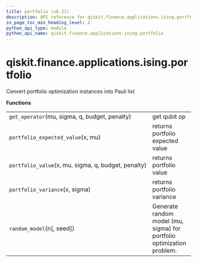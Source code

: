 ```yaml
---
title: portfolio (v0.31)
description: API reference for qiskit.finance.applications.ising.portfolio in qiskit v0.31
in_page_toc_min_heading_level: 2
python_api_type: module
python_api_name: qiskit.finance.applications.ising.portfolio
---
```


<span id="module-qiskit.finance.applications.ising.portfolio" />

<span id="qiskit-finance-applications-ising-portfolio" />

# qiskit.finance.applications.ising.portfolio

Convert portfolio optimization instances into Pauli list

**Functions**

|                                                     |                                                                       |
| --------------------------------------------------- | --------------------------------------------------------------------- |
| `get_operator`(mu, sigma, q, budget, penalty)       | get qubit op                                                          |
| `portfolio_expected_value`(x, mu)                   | returns portfolio expected value                                      |
| `portfolio_value`(x, mu, sigma, q, budget, penalty) | returns portfolio value                                               |
| `portfolio_variance`(x, sigma)                      | returns portfolio variance                                            |
| `random_model`(n\[, seed])                          | Generate random model (mu, sigma) for portfolio optimization problem. |

